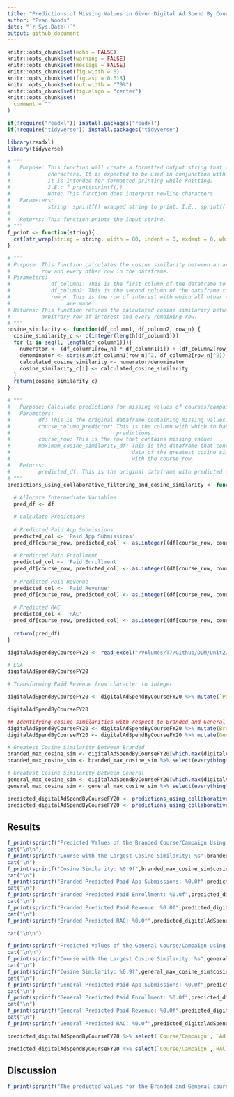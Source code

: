 ```yaml
---
title: "Predictions of Missing Values in Given Digital Ad Spend By Course Implementing Collaborative Filtering & Cosine Similarity"
author: "Evan Woods"
date: "`r Sys.Date()`"
output: github_document
---
```


```r
knitr::opts_chunk$set(echo = FALSE)
knitr::opts_chunk$set(warning = FALSE)
knitr::opts_chunk$set(message = FALSE)
knitr::opts_chunk$set(fig.width = 6)
knitr::opts_chunk$set(fig.asp = 0.618)
knitr::opts_chunk$set(out.width = "70%")
knitr::opts_chunk$set(fig.align = "center")
knitr::opts_chunk$set(
  comment = ""
)
```

<!-- ## Import Libraries -->
```r
if(!require("readxl")) install.packages("readxl")
if(!require("tidyverse")) install.packages("tidyverse")

library(readxl)
library(tidyverse)
```

<!-- ## Functions -->
```r
# """
#   Purpose: This function will create a formatted output string that wraps at 80
#            characters. It is expected to be used in conjunction with sprintf().
#            It is intended for formatted printing while knitting.
#            I.E.: f_print(sprintf())
#            Note: This function does interpret newline characters. 
#   Parameters: 
#            string: sprintf() wrapped string to print. I.E.: sprintf('string')
#            
#   Returns: This function prints the input string.
# """
f_print <- function(string){
  cat(str_wrap(string = string, width = 80, indent = 0, exdent = 0, whitespace_only = TRUE))
}
```

```r
# """
# Purpose: This function calculates the cosine similarity between an arbitrary 
#          row and every other row in the dataframe.
# Parameters: 
#             df_column1: This is the first column of the dataframe to inspect. 
#             df_column2: This is the second column of the dataframe to inspect.
#             row_n: This is the row of interest with which all other calculations
#                  are made.
# Returns: This function returns the calculated cosine similarity between an 
#          arbitrary row of interest and every remaining row.
# """
cosine_similarity <- function(df_column1, df_column2, row_n) {
  cosine_similarity_c <- c(integer(length(df_column1)))
  for (i in seq(1, length(df_column1))){
    numerator <- (df_column1[row_n] * df_column1[i]) + (df_column2[row_n] * df_column2[i])
    denominator <- sqrt(sum(df_column1[row_n]^2, df_column2[row_n]^2)) * sqrt(sum(df_column1[i]^2, df_column2[i]^2))
    calculated_cosine_similarity <- numerator/denominator
    cosine_similarity_c[i] <- calculated_cosine_similarity
  }
  return(cosine_similarity_c)
}
```

```r
# """
#   Purpose: Calculate predictions for missing values of courses/campaigns using collaborative filtering and the campaign that has the greatest cosine similarity
#   Parameters: 
#         df: This is the original dataframe containing missing values.
#         course_column_predictor: This is the column with which to base the 
#                                  predictions.
#         course_row: This is the row that contains missing values.
#         maximum_cosine_similarity_df: This is the dataframe that contains the 
#                                       data of the greatest cosine similarity 
#                                       with the course_row.
#   Returns:
#         predicted_df: This is the original dataframe with predicted columns.
# """
predictions_using_collaborative_filtering_and_cosine_similarity <- function(df, course_column, course_row, maximum_cosine_similarity_df){
  
  # Allocate Intermediate Variables
  pred_df <- df

  # Calculate Predictions
  
  # Predicted Paid App Submissions
  predicted_col <- 'Paid App Submissions'
  pred_df[course_row, predicted_col] <- as.integer((df[course_row, course_column] * (maximum_cosine_similarity_df[predicted_col] / maximum_cosine_similarity_df[course_column]) * maximum_cosine_similarity_df$cosine_similarity)[, course_column])
  
  # Predicted Paid Enrollment
  predicted_col <- 'Paid Enrollment'
  pred_df[course_row, predicted_col] <- as.integer((df[course_row, course_column] * (maximum_cosine_similarity_df[predicted_col] / maximum_cosine_similarity_df[course_column]) * maximum_cosine_similarity_df$cosine_similarity)[, course_column])
  
  # Predicted Paid Revenue
  predicted_col <- 'Paid Revenue'
  pred_df[course_row, predicted_col] <- as.integer((df[course_row, course_column] * (maximum_cosine_similarity_df[predicted_col] / maximum_cosine_similarity_df[course_column]) * maximum_cosine_similarity_df$cosine_similarity)[, course_column])
  
  # Predicted RAC
  predicted_col <- 'RAC'
  pred_df[course_row, predicted_col] <- as.integer((df[course_row, course_column] * (maximum_cosine_similarity_df[predicted_col] / maximum_cosine_similarity_df[course_column]) * maximum_cosine_similarity_df$cosine_similarity)[, course_column])
  
  return(pred_df)
}

```

<!-- ## Import Data -->
```r
digitalAdSpendByCourseFY20 <- read_excel("/Volumes/T7/Github/DDM/Unit2/Digital_Marketing_At_HBS_Online_Cleaned.xlsx", 6)
```

```r
# EDA
digitalAdSpendByCourseFY20
```

```r
# Transforming Paid Revenue from character to integer

digitalAdSpendByCourseFY20 <- digitalAdSpendByCourseFY20 %>% mutate(`Paid Revenue` = as.integer(`Paid Revenue`)) %>% mutate(`Paid App Submissions` = as.integer(`Paid App Submissions`)) %>% mutate(`Paid Enrollment` = as.integer(`Paid Enrollment`)) %>% mutate(`RAC` = as.integer(`RAC`))
```

```r
digitalAdSpendByCourseFY20
```

```r
## Identifying cosine similarities with respect to Branded and General Course/Campaign
digitalAdSpendByCourseFY20 <- digitalAdSpendByCourseFY20 %>% mutate(Branded_cosine_similarity = cosine_similarity(`Ad Spend`, `Paid Leads`, 1))
digitalAdSpendByCourseFY20 <- digitalAdSpendByCourseFY20 %>% mutate(General_cosine_similarity = cosine_similarity(`Ad Spend`, `Paid Leads`, 2))
```

<!-- ## Identifying the Maximum Cosine Similarities -->
```r
# Greatest Cosine Similarity Between Branded
branded_max_cosine_sim <- digitalAdSpendByCourseFY20[which.max(digitalAdSpendByCourseFY20[-1,]$Branded_cosine_similarity),]
branded_max_cosine_sim <- branded_max_cosine_sim %>% select(everything(), -General_cosine_similarity) %>% rename('cosine_similarity' = 'Branded_cosine_similarity')

# Greatest Cosine Similarity Between General
general_max_cosine_sim <- digitalAdSpendByCourseFY20[which.max(digitalAdSpendByCourseFY20[-2,]$General_cosine_similarity),]
general_max_cosine_sim <- general_max_cosine_sim %>% select(everything(), -Branded_cosine_similarity) %>% rename('cosine_similarity' = 'General_cosine_similarity')
```

<!-- ## Collaborative Filtering To Predict Paid Revenue -->
```r
predicted_digitalAdSpendByCourseFY20 <- predictions_using_collaborative_filtering_and_cosine_similarity(digitalAdSpendByCourseFY20, 'Ad Spend', 1, branded_max_cosine_sim)
predicted_digitalAdSpendByCourseFY20 <- predictions_using_collaborative_filtering_and_cosine_similarity(predicted_digitalAdSpendByCourseFY20, 'Ad Spend', 2, general_max_cosine_sim)
```

## Results 
```r
f_print(sprintf("Predicted Values of the Branded Course/Campaign Using Collaborative Filtering & Cosine Similarity:"))
cat("\n\n")
f_print(sprintf("Course with the Largest Cosine Similarity: %s",branded_max_cosine_sim$`Course/Campaign`))
cat("\n")
f_print(sprintf("Cosine Similarity: %0.9f",branded_max_cosine_sim$cosine_similarity))
cat("\n")
f_print(sprintf("Branded Predicted Paid App Submissions: %0.0f",predicted_digitalAdSpendByCourseFY20[1,'Paid App Submissions']))
cat("\n")
f_print(sprintf("Branded Predicted Paid Enrollment: %0.0f",predicted_digitalAdSpendByCourseFY20[1,'Paid Enrollment']))
cat("\n")
f_print(sprintf("Branded Predicted Paid Revenue: %0.0f",predicted_digitalAdSpendByCourseFY20[1,'Paid Revenue']))
cat("\n")
f_print(sprintf("Branded Predicted RAC: %0.0f",predicted_digitalAdSpendByCourseFY20[1,'RAC']))

cat("\n\n")

f_print(sprintf("Predicted Values of the General Course/Campaign Using Collaborative Filtering & Cosine Similarity:"))
cat("\n\n")
f_print(sprintf("Course with the Largest Cosine Similarity: %s",general_max_cosine_sim$`Course/Campaign`))
cat("\n")
f_print(sprintf("Cosine Similarity: %0.9f",general_max_cosine_sim$cosine_similarity))
cat("\n")
f_print(sprintf("General Predicted Paid App Submissions: %0.0f",predicted_digitalAdSpendByCourseFY20[2,'Paid App Submissions']))
cat("\n")
f_print(sprintf("General Predicted Paid Enrollment: %0.0f",predicted_digitalAdSpendByCourseFY20[2, 'Paid Enrollment']))
cat("\n")
f_print(sprintf("General Predicted Paid Revenue: %0.0f",predicted_digitalAdSpendByCourseFY20[2,'Paid Revenue']))
cat("\n")
f_print(sprintf("General Predicted RAC: %0.0f",predicted_digitalAdSpendByCourseFY20[2,'RAC']))
```

```r
predicted_digitalAdSpendByCourseFY20 %>% select(`Course/Campaign`, `Ad Spend`, `Paid App Submissions`, `Paid Enrollment`, `Paid Revenue`)
```

```r
predicted_digitalAdSpendByCourseFY20 %>% select(`Course/Campaign`,`RAC`)
```

## Discussion
```r
f_print(sprintf("The predicted values for the Branded and General courses are higher than other courses/campaigns, but the values do not seem to be obvious outliers except for the RAC. The predicted RACs are inordinately high with respect to the other values in the same column."))
```

